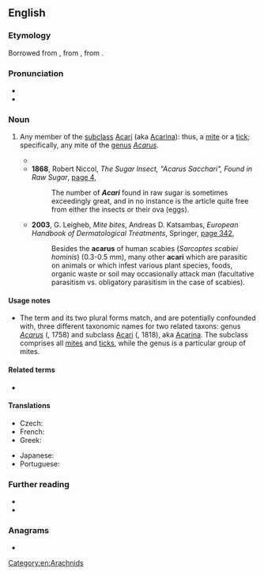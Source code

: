 {{also|Acarus}}
==English==

===Etymology===
Borrowed from {{bor|en|NL.|acarus}}, from {{der|en|grc|ἄκαρι||cheese mite, tick}}, from {{m|grc|ἀκαρής||tiny}}.

===Pronunciation===
* {{IPA|en|/ˈæk.ə.ɹəs/}}
* {{audio|en|LL-Q1860 (eng)-Vealhurl-acarus.wav|Audio (Southern England)}}

===Noun===
{{en-noun|acari|acarina}}

# {{lb|en|zoology|acarology}} Any member of the [[subclass]] [[Acari]] (aka [[Acarina]]): thus, a [[mite]] or a [[tick]]; specifically, any mite of the [[genus]] ''[[Acarus]]''.
#* {{quote-book|en|year=1658|passage=water strongly boiled; wherein the Seeds are extinguished by fire and decoction, and therefore last long and pure without such alteration, affording neither uliginous coats, gnatworms, '''Acari''', hairworms, like crude and common water|author={{w|Thomas Browne|Sir Thomas Browne}}|title={{w|The Garden of Cyrus}}|publisher=Folio Society|year_published=2007|page=205}}
#* '''1868''', Robert Niccol, ''The Sugar Insect, "Acarus Sacchari", Found in Raw Sugar'', [https://books.google.com.au/books?id=kegOAAAAYAAJ&pg=PA4&dq=%22acarus%22%7C%22acari%22%7C%22acarina%22&hl=en&sa=X&ved=2ahUKEwiMjOaF0_LqAhVKOisKHW94BLYQ6AEwAXoECAQQAg#v=onepage&q=%22acarus%22%7C%22acari%22%7C%22acarina%22&f=false page 4],
#*: The number of '''''Acari''''' found in raw sugar is sometimes exceedingly great, and in no instance is the article quite free from either the insects or their ova (eggs).
#* '''2003''', G. Leigheb, ''Mite bites'', Andreas D. Katsambas, ''European Handbook of Dermatological Treatments'', Springer, [https://books.google.com.au/books?id=BXmpcf70a3oC&pg=PA342&dq=%22acarus%22%7C%22acari%22%7C%22acarina%22&hl=en&sa=X&ved=2ahUKEwiMjOaF0_LqAhVKOisKHW94BLYQ6AEwJ3oECEQQAg#v=onepage&q=%22acarus%22%7C%22acari%22%7C%22acarina%22&f=false page 342],
#*: Besides the '''acarus''' of human scabies (''Sarcoptes scabiei hominis'') (0.3-0.5 mm), many other '''acari''' which are parasitic on animals or which infest various plant species, foods, organic waste or soil may occasionally attack man (facultative parasitism vs. obligatory parasitism in the case of scabies).

====Usage notes====
* The term and its two plural forms match, and are potentially confounded with, three different taxonomic names for two related taxons: genus ''[[Acarus]]'' ({{w|Linnaeus}}, 1758) and subclass [[Acari]] ({{w|Ludwig Nitzsch|Nitzsch}}, 1818), aka [[Acarina]]. The subclass comprises all [[mite]]s and [[tick]]s, while the genus is a particular group of mites.

====Related terms====
* {{l|en|acarine}}

====Translations====
{{trans-top|mite}}
* Czech: {{t+|cs|roztoč|m}}
* French: {{t+|fr|acarien|m}}
* Greek: {{t+|el|άκαρι|n|sc=Grek}}
{{trans-mid}}
* Japanese: {{t+|ja|ダニ|tr=dani|sc=Jpan}}
* Portuguese: {{t|pt|acarino|m}}
{{trans-bottom}}

===Further reading===
* {{pedialite|Acarus|i=1}}
* {{pedialite|Acari}}

===Anagrams===
* {{anagrams|en|a=aacrsu|caraus}}

[[Category:en:Arachnids]]
